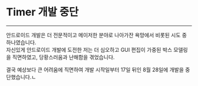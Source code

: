 # Timer 개발 중단

---

안드로이드 개발은 더 전문적이고 메이저한 분야로 나아가잔 욕망에서 비롯된 시도 중 하나였습니다.  
자신있게 안드로이드 개발에 도전한 저는 더 심오하고 GUI 편집이 가중된 박스 모델링을 직면하였고, 당황스러움과 난해함을 겪었습니다.

결국 예상보다 큰 어려움에 직면하여 개발 시작일부터 17일 뒤인 8월 28일에 개발을 중단했습니다.ㄴ

<RepoCard username="sharlottes" repository="timer" />
